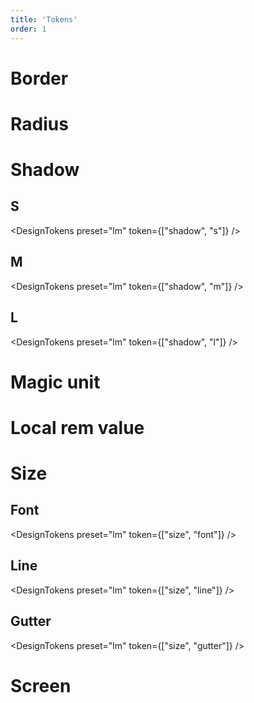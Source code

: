 ```yaml
---
title: 'Tokens'
order: 1
---
```


# Border

<DesignTokens preset="lm" token="border" />

# Radius

<DesignTokens preset="lm" token="radius" />

# Shadow
## S
<DesignTokens preset="lm" token={["shadow", "s"]} />

## M
<DesignTokens preset="lm" token={["shadow", "m"]} />

## L
<DesignTokens preset="lm" token={["shadow", "l"]} />

# Magic unit 

<DesignTokens preset="lm" token="magic-unit" />


# Local rem value

<DesignTokens preset="lm" token="local-rem-value" />

# Size

## Font

<DesignTokens preset="lm" token={["size", "font"]} />

## Line

<DesignTokens preset="lm" token={["size", "line"]} />

## Gutter

<DesignTokens preset="lm" token={["size", "gutter"]} />

# Screen

<DesignTokens preset="lm" token="screen" />